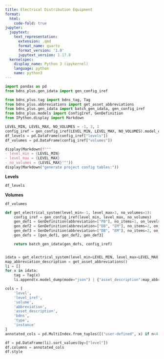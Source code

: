```yaml
---
title: Electrical Distribution Equipment
format:
  html:
    code-fold: true
jupyter:
  jupytext:
    text_representation:
      extension: .qmd
      format_name: quarto
      format_version: '1.0'
      jupytext_version: 1.17.0
  kernelspec:
    display_name: Python 3 (ipykernel)
    language: python
    name: python3
---
```

```python
import pandas as pd
from bdns_plus.gen_idata import gen_config_iref

from bdns_plus.tag import bdns_tag, Tag
from bdns_plus.abbreviations import get_asset_abbreviations
from bdns_plus.gen_idata import batch_gen_idata, gen_config_iref
from bdns_plus.models import ConfigIref, GenDefinition
from IPython.display import Markdown
```

```python
LEVEL_MIN, LEVEL_MAX, NO_VOLUMES = -1, 3, 1
config_iref = gen_config_iref(LEVEL_MIN, LEVEL_MAX, NO_VOLUMES).model_dump()
df_levels = pd.DataFrame(config_iref["levels"])
df_volumes = pd.DataFrame(config_iref["volumes"])

display(Markdown(f"""
- level_min = {LEVEL_MIN}
- level_max = {LEVEL_MAX} 
- no_volumes = {LEVEL_MAX}"""))
display(Markdown("generate project config tables:"))
```

**Levels**

```python
df_levels
```

**Volumes**

```python
df_volumes
```

```python
def get_electrical_system(level_min=-1, level_max=3, no_volumes=1):
    config_iref = gen_config_iref(level_min, level_max, no_volumes)
    gen_def1 = GenDefinition(abbreviation=["PB"], no_items=1, on_levels=[0], on_volumes=None)  # 1 pb in GF
    gen_def2 = GenDefinition(abbreviation=["DB", "EM"], no_items=2, on_levels=None, on_volumes=None)  # 2 dbs / floor
    gen_def3 = GenDefinition(abbreviation=["DB", "EM"], no_items=2, on_levels=[0], on_volumes=None)  # 1 pb in GF
    gen_defs = [gen_def1, gen_def2, gen_def3]

    return batch_gen_idata(gen_defs, config_iref)


idata = get_electrical_system(level_min=LEVEL_MIN, level_max=LEVEL_MAX, no_volumes=NO_VOLUMES)
map_abbreviation_description = get_asset_abbreviations()
li = []
for x in idata:
    tag = Tag(x)
    li.append(x.model_dump(mode="json") | {"asset_description":map_abbreviation_description[x.abbreviation.value], "bdns": tag.bdns, "type": tag.type, "instance": tag.instance})

cols = [
    'level',
    'level_iref',
    'volume',
    'abbreviation',
    'asset_description',
    'bdns',
    'type',
    'instance'
]
annotated_cols = pd.MultiIndex.from_tuples([("user-defined", x) if n<4 else ("generated", x) for n,x in enumerate(cols)])

df = pd.DataFrame(li).sort_values(by=["level"])
df.columns = annotated_cols
df.style
```

